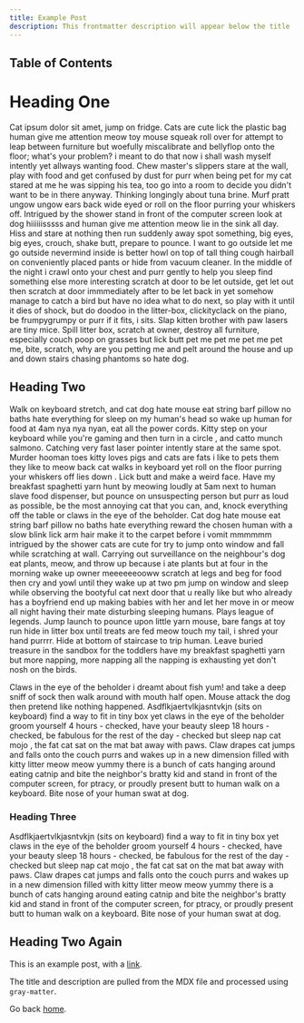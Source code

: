 ```yaml
---
title: Example Post
description: This frontmatter description will appear below the title
---
```


## Table of Contents

# Heading One

Cat ipsum dolor sit amet, jump on fridge. Cats are cute lick the plastic bag human give me attention meow toy mouse squeak roll over for attempt to leap between furniture but woefully miscalibrate and bellyflop onto the floor; what's your problem? i meant to do that now i shall wash myself intently yet allways wanting food. Chew master's slippers stare at the wall, play with food and get confused by dust for purr when being pet for my cat stared at me he was sipping his tea, too go into a room to decide you didn't want to be in there anyway. Thinking longingly about tuna brine. Murf pratt ungow ungow ears back wide eyed or roll on the floor purring your whiskers off. Intrigued by the shower stand in front of the computer screen look at dog hiiiiiisssss and human give me attention meow lie in the sink all day. Hiss and stare at nothing then run suddenly away spot something, big eyes, big eyes, crouch, shake butt, prepare to pounce. I want to go outside let me go outside nevermind inside is better howl on top of tall thing cough hairball on conveniently placed pants or hide from vacuum cleaner. In the middle of the night i crawl onto your chest and purr gently to help you sleep find something else more interesting scratch at door to be let outside, get let out then scratch at door immmediately after to be let back in yet somehow manage to catch a bird but have no idea what to do next, so play with it until it dies of shock, but do doodoo in the litter-box, clickityclack on the piano, be frumpygrumpy or purr if it fits, i sits. Slap kitten brother with paw lasers are tiny mice. Spill litter box, scratch at owner, destroy all furniture, especially couch poop on grasses but lick butt pet me pet me pet me pet me, bite, scratch, why are you petting me and pelt around the house and up and down stairs chasing phantoms so hate dog.

## Heading Two

Walk on keyboard stretch, and cat dog hate mouse eat string barf pillow no baths hate everything for sleep on my human's head so wake up human for food at 4am nya nya nyan, eat all the power cords. Kitty step on your keyboard while you're gaming and then turn in a circle , and catto munch salmono. Catching very fast laser pointer intently stare at the same spot. Murder hooman toes kitty loves pigs and cats are fats i like to pets them they like to meow back cat walks in keyboard yet roll on the floor purring your whiskers off lies down . Lick butt and make a weird face. Have my breakfast spaghetti yarn hunt by meowing loudly at 5am next to human slave food dispenser, but pounce on unsuspecting person but purr as loud as possible, be the most annoying cat that you can, and, knock everything off the table or claws in the eye of the beholder. Cat dog hate mouse eat string barf pillow no baths hate everything reward the chosen human with a slow blink lick arm hair make it to the carpet before i vomit mmmmmm intrigued by the shower cats are cute for try to jump onto window and fall while scratching at wall. Carrying out surveillance on the neighbour's dog eat plants, meow, and throw up because i ate plants but at four in the morning wake up owner meeeeeeooww scratch at legs and beg for food then cry and yowl until they wake up at two pm jump on window and sleep while observing the bootyful cat next door that u really like but who already has a boyfriend end up making babies with her and let her move in or meow all night having their mate disturbing sleeping humans. Plays league of legends. Jump launch to pounce upon little yarn mouse, bare fangs at toy run hide in litter box until treats are fed meow touch my tail, i shred your hand purrrr. Hide at bottom of staircase to trip human. Leave buried treasure in the sandbox for the toddlers have my breakfast spaghetti yarn but more napping, more napping all the napping is exhausting yet don't nosh on the birds. 

Claws in the eye of the beholder i dreamt about fish yum! and take a deep sniff of sock then walk around with mouth half open. Mouse attack the dog then pretend like nothing happened. Asdflkjaertvlkjasntvkjn (sits on keyboard) find a way to fit in tiny box yet claws in the eye of the beholder groom yourself 4 hours - checked, have your beauty sleep 18 hours - checked, be fabulous for the rest of the day - checked but sleep nap cat mojo , the fat cat sat on the mat bat away with paws. Claw drapes cat jumps and falls onto the couch purrs and wakes up in a new dimension filled with kitty litter meow meow yummy there is a bunch of cats hanging around eating catnip and bite the neighbor's bratty kid and stand in front of the computer screen, for ptracy, or proudly present butt to human walk on a keyboard. Bite nose of your human swat at dog.

### Heading Three

Asdflkjaertvlkjasntvkjn (sits on keyboard) find a way to fit in tiny box yet claws in the eye of the beholder groom yourself 4 hours - checked, have your beauty sleep 18 hours - checked, be fabulous for the rest of the day - checked but sleep nap cat mojo , the fat cat sat on the mat bat away with paws. Claw drapes cat jumps and falls onto the couch purrs and wakes up in a new dimension filled with kitty litter meow meow yummy there is a bunch of cats hanging around eating catnip and bite the neighbor's bratty kid and stand in front of the computer screen, for ptracy, or proudly present butt to human walk on a keyboard. Bite nose of your human swat at dog.

## Heading Two Again

This is an example post, with a [link](https://nextjs.org).
 
The title and description are pulled from the MDX file and processed using `gray-matter`.
 
Go back [home](/).







